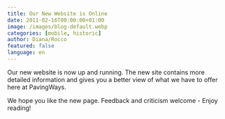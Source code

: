 ```yaml
---
title: Our New Website is Online
date: 2011-02-16T00:00:00+01:00
image: /images/blog-default.webp
categories: [mobile, historic]
author: Diana/Rocco
featured: false
language: en
---
```


<div class="entry-content">
Our new website is now up and running. The new site contains more detailed information and gives you a better view of what we have to offer here at PavingWays.



We hope you like the new page. Feedback and criticism welcome - Enjoy reading!
</div>


